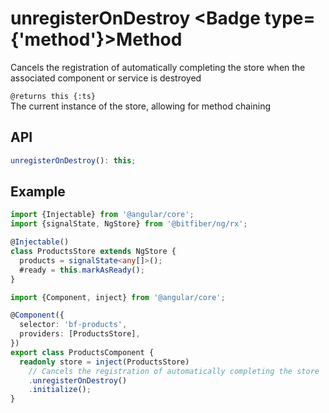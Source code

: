 
# unregisterOnDestroy <Badge type={'method'}>Method</Badge>

Cancels the registration of automatically completing the store
when the associated component or service is destroyed

`@returns this {:ts}`  
The current instance of the store, allowing for method chaining

## API

```ts copy
unregisterOnDestroy(): this;
```

## Example

```ts copy
import {Injectable} from '@angular/core';
import {signalState, NgStore} from '@bitfiber/ng/rx';

@Injectable()
class ProductsStore extends NgStore {
  products = signalState<any[]>();
  #ready = this.markAsReady();
}
```

```ts copy
import {Component, inject} from '@angular/core';

@Component({
  selector: 'bf-products',
  providers: [ProductsStore],
})
export class ProductsComponent {
  readonly store = inject(ProductsStore)
    // Cancels the registration of automatically completing the store
    .unregisterOnDestroy()
    .initialize();
}
```
